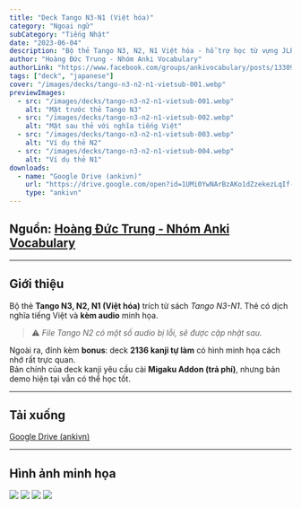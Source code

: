 ```yaml
---
title: "Deck Tango N3-N1 (Việt hóa)"
category: "Ngoại ngữ"
subCategory: "Tiếng Nhật"
date: "2023-06-04"
description: "Bộ thẻ Tango N3, N2, N1 Việt hóa - hỗ trợ học từ vựng JLPT có kèm âm thanh, dịch nghĩa tiếng Việt."
author: "Hoàng Đức Trung - Nhóm Anki Vocabulary"
authorLink: "https://www.facebook.com/groups/ankivocabulary/posts/1330937837665870/"
tags: ["deck", "japanese"]
cover: "/images/decks/tango-n3-n2-n1-vietsub-001.webp"
previewImages:
  - src: "/images/decks/tango-n3-n2-n1-vietsub-001.webp"
    alt: "Mặt trước thẻ Tango N3"
  - src: "/images/decks/tango-n3-n2-n1-vietsub-002.webp"
    alt: "Mặt sau thẻ với nghĩa tiếng Việt"
  - src: "/images/decks/tango-n3-n2-n1-vietsub-003.webp"
    alt: "Ví dụ thẻ N2"
  - src: "/images/decks/tango-n3-n2-n1-vietsub-004.webp"
    alt: "Ví dụ thẻ N1"
downloads:
  - name: "Google Drive (ankivn)"
    url: "https://drive.google.com/open?id=1UMi0YwNArBzAKo1dZzekezLqIf-9XBku&usp=drive_fs"
    type: "ankivn"
---
```


## Nguồn: [Hoàng Đức Trung - Nhóm Anki Vocabulary](https://www.facebook.com/groups/ankivocabulary/posts/1330937837665870/)

---

## Giới thiệu

Bộ thẻ **Tango N3, N2, N1 (Việt hóa)** trích từ sách *Tango N3-N1*. Thẻ có dịch nghĩa tiếng Việt và **kèm audio** minh họa.

> ⚠️ *File Tango N2 có một số audio bị lỗi, sẽ được cập nhật sau.*

Ngoài ra, đính kèm **bonus**: deck **2136 kanji tự làm** có hình minh họa cách nhớ rất trực quan.  
Bản chính của deck kanji yêu cầu cài **Migaku Addon (trả phí)**, nhưng bản demo hiện tại vẫn có thể học tốt.

---

## Tải xuống

[Google Drive (ankivn)](https://drive.google.com/open?id=1UMi0YwNArBzAKo1dZzekezLqIf-9XBku&usp=drive_fs)

---

## Hình ảnh minh họa

![](/images/decks/tango-n3-n2-n1-vietsub-001.webp)
![](/images/decks/tango-n3-n2-n1-vietsub-002.webp)
![](/images/decks/tango-n3-n2-n1-vietsub-003.webp)
![](/images/decks/tango-n3-n2-n1-vietsub-004.webp)